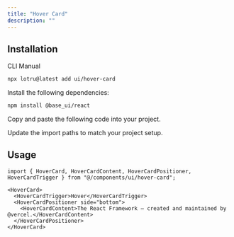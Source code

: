 ```yaml
---
title: "Hover Card"
description: ""
---
```


<ComponentPreview id="examples/hover-card-01" />

## Installation

<Tabs defaultValue="cli">

<TabsList>
  <TabsTrigger value="cli">CLI</TabsTrigger>
  <TabsTrigger value="manual">Manual</TabsTrigger>
  <TabsIndicator />
</TabsList>

<TabsContent value="cli">

```bash
npx lotru@latest add ui/hover-card
```

</TabsContent>

<TabsContent value="manual">

<Steps>

<Step>Install the following dependencies:</Step>

```bash
npm install @base_ui/react
```

<Step>Copy and paste the following code into your project.</Step>

<ComponentSource id="ui/hover-card" />

<Step>Update the import paths to match your project setup.</Step>

</Steps>

</TabsContent>

</Tabs>

## Usage

```tsx
import { HoverCard, HoverCardContent, HoverCardPositioner, HoverCardTrigger } from "@/components/ui/hover-card";
```

```tsx
<HoverCard>
  <HoverCardTrigger>Hover</HoverCardTrigger>
  <HoverCardPositioner side="bottom">
    <HoverCardContent>The React Framework – created and maintained by @vercel.</HoverCardContent>
  </HoverCardPositioner>
</HoverCard>
```
